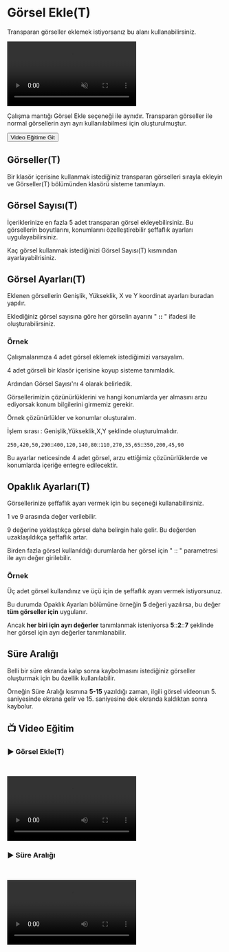 # Görsel Ekle(T)

Transparan görseller eklemek istiyorsanız bu alanı kullanabilirsiniz.


<video autoPlay muted loop controls>
  <source src="https://forum.ve3.plus/assets/files/2024-04-28/docs-turkce/gorsel-transparan.mp4" type="video/mp4" />
  Your browser does not support the video tag.
</video>


Çalışma mantığı Görsel Ekle seçeneği ile aynıdır. Transparan görseller ile normal görsellerin ayrı ayrı kullanılabilmesi için oluşturulmuştur.



<Link href={`/ortak/secenekler/gorsel-ekle-t#video-e%C4%9Fitim`}>
  <div className="responsive-table__row" style={{ textAlign: 'center' }}>
    <div className="responsive-table__item">
      <button
        className="responsive-table__button button button--secondary"
        style={{
          width: '100%',  // Genişliği %100 olarak ayarlandı
          marginTop: 14,
          padding: 12,
          backgroundColor: '#00AAFF',
          borderRadius: 8,
          color: '#fff',
          fontSize: '1.1rem',
          textDecoration: 'none',
          cursor: 'pointer',
          userSelect: 'none'
        }}
      >
        Video Eğitime Git  
      </button>
    </div>
  </div>
</Link>


## Görseller(T)

Bir klasör içerisine kullanmak istediğiniz transparan görselleri sırayla ekleyin ve Görseller(T) bölümünden klasörü sisteme tanımlayın.


## Görsel Sayısı(T)

İçeriklerinize en fazla 5 adet transparan görsel ekleyebilirsiniz. Bu görsellerin boyutlarını, konumlarını özelleştirebilir şeffaflık ayarları uygulayabilirsiniz.

Kaç görsel kullanmak istediğinizi Görsel Sayısı(T) kısmından ayarlayabilrisiniz.



## Görsel Ayarları(T)

Eklenen görsellerin Genişlik, Yükseklik, X ve Y koordinat ayarları buradan yapılır.

Eklediğiniz görsel sayısına göre her görselin ayarını " **::** " ifadesi ile oluşturabilirsiniz.

### Örnek

Çalışmalarımıza 4 adet görsel eklemek istediğimizi varsayalım.

4 adet görseli bir klasör içerisine koyup sisteme tanımladık.

Ardından Görsel Sayısı'nı 4 olarak belirledik.

Görsellerimizin çözünürlüklerini ve hangi konumlarda yer almasını arzu ediyorsak konum bilgilerini girmemiz gerekir.

Örnek çözünürlükler ve konumlar oluşturalım.

 
<Callout type="info" emoji="ℹ️">
  İşlem sırası : Genişlik,Yükseklik,X,Y şeklinde oluşturulmalıdır. 
</Callout>

`250,420,50,290`::`400,120,140,80`::`110,270,35,65`::`350,200,45,90`


Bu ayarlar neticesinde 4 adet görsel, arzu ettiğimiz çözünürlüklerde ve konumlarda içeriğe entegre edilecektir.


## Opaklık Ayarları(T)

Görsellerinize şeffaflık ayarı vermek için bu seçeneği kullanabilirsiniz.

1 ve 9 arasında değer verilebilir.

9 değerine yaklaştıkça görsel daha belirgin hale gelir. Bu değerden uzaklaşıldıkça şeffaflık artar.

Birden fazla görsel kullanıldığı durumlarda her görsel için " :: " parametresi ile ayrı değer girilebilir.

### Örnek

Üç adet görsel kullandınız ve üçü için de şeffaflık ayarı vermek istiyorsunuz.

Bu durumda Opaklık Ayarları bölümüne örneğin **5** değeri yazılırsa, bu değer **tüm görseller için** uygulanır.

Ancak **her biri için ayrı değerler** tanımlanmak isteniyorsa **5**::**2**::**7** şeklinde her görsel için ayrı değerler tanımlanabilir.


## Süre Aralığı

Belli bir süre ekranda kalıp sonra kaybolmasını istediğiniz görseller oluşturmak için bu özellik kullanılabilir.

Örneğin Süre Aralığı kısmına **5-15** yazıldığı zaman, ilgili görsel videonun 5. saniyesinde ekrana gelir ve 15. saniyesine dek ekranda kaldıktan sonra kaybolur.


## 📺 Video Eğitim


### ▶️ Görsel Ekle(T)
  
    

<video controls>
  <source src="https://forum.ve3.plus/assets/files/2024-04-28/docs-turkce-egitimler/secenekler-transparan.mp4" type="video/mp4" />
  Your browser does not support the video tag.
</video>


### ▶️ Süre Aralığı 
  
    

<video controls>
  <source src="https://forum.ve3.plus/assets/files/2024-04-28/docs-turkce-egitimler/sure-araligi.mp4" type="video/mp4" />
  Your browser does not support the video tag.
</video>
